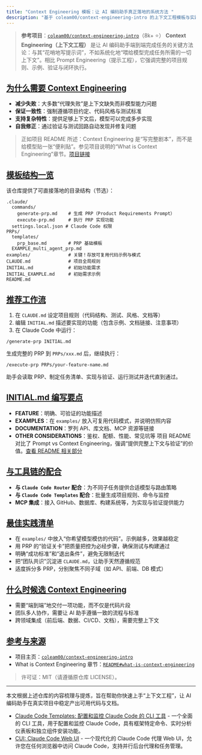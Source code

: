 ```yaml
---
title: "Context Engineering 模板：让 AI 编码助手真正落地的系统方法 "
description: "基于 coleam00/context-engineering-intro 的上下文工程模板与实践，涵盖 INITIAL/PRP 工作流、示例库与最佳实践"
---
```

> **参考项目**：[`coleam00/context-engineering-intro`](https://github.com/coleam00/context-engineering-intro)（8k+ ⭐）
**Context Engineering（上下文工程）** 是让 AI 编码助手端到端完成任务的关键方法论：与其“花哨地写提示词”，不如系统化地“喂给模型完成任务所需的一切上下文”。相比 Prompt Engineering（提示工程），它强调完整的项目规则、示例、验证与闭环执行。
## [为什么需要 Context Engineering](#为什么需要-context-engineering)
*   **减少失败**：大多数“代理失败”是上下文缺失而非模型能力问题
*   **保证一致性**：强制遵循项目约定、代码风格与测试标准
*   **支持复杂特性**：提供足够上下文后，模型可以完成多步实现
*   **自我修正**：通过验证与测试回路自动发现并修复问题
> 正如项目 README 所述：Context Engineering 是“写完整剧本”，而不是给模型贴一张“便利贴”。参见项目说明的“What is Context Engineering”章节。[项目链接](https://github.com/coleam00/context-engineering-intro?tab=readme-ov-file#what-is-context-engineering)
## [模板结构一览](#模板结构一览)
该仓库提供了可直接落地的目录结构（节选）：
```
.claude/
  commands/
    generate-prp.md    # 生成 PRP（Product Requirements Prompt）
    execute-prp.md     # 执行 PRP 实现功能
  settings.local.json # Claude Code 权限
PRPs/
  templates/
    prp_base.md        # PRP 基础模板
  EXAMPLE_multi_agent_prp.md
examples/              # 关键！存放可复用代码示例与模式
CLAUDE.md              # 项目全局规则
INITIAL.md             # 初始功能需求
INITIAL_EXAMPLE.md     # 初始需求示例
README.md
```
## [推荐工作流](#推荐工作流)
1.  在 `CLAUDE.md` 设定项目规则（代码结构、测试、风格、文档等）
2.  编辑 `INITIAL.md` 描述要实现的功能（包含示例、文档链接、注意事项）
3.  在 Claude Code 中运行：
```
/generate-prp INITIAL.md
```
生成完整的 PRP 到 `PRPs/xxx.md` 后，继续执行：
```
/execute-prp PRPs/your-feature-name.md
```
助手会读取 PRP、制定任务清单、实现与验证、运行测试并迭代直到通过。
## [INITIAL.md 编写要点](#initialmd-编写要点)
*   **FEATURE**：明确、可验证的功能描述
*   **EXAMPLES**：在 `examples/` 放入可复用代码模式，并说明仿照内容
*   **DOCUMENTATION**：罗列 API、库文档、MCP 资源等链接
*   **OTHER CONSIDERATIONS**：鉴权、配额、性能、常见坑等
项目 README 对比了 Prompt vs Context Engineering，强调“提供完整上下文与验证”的价值。[查看 README 相关部分](https://github.com/coleam00/context-engineering-intro?tab=readme-ov-file#what-is-context-engineering)
## [与工具链的配合](#与工具链的配合)
*   **与 `Claude Code Router` 配合**：为不同子任务提供合适模型与路由策略
*   **与 `Claude Code Templates` 配合**：批量生成项目规则、命令与监控
*   **MCP 集成**：接入 GitHub、数据库、构建系统等，为实现与验证提供能力
## [最佳实践清单](#最佳实践清单)
*   在 `examples/` 中放入“你希望模型模仿的代码”。示例越多，效果越稳定
*   用 PRP 的“验证关卡”把质量把控为必经步骤，确保测试与构建通过
*   明确“成功标准”和“退出条件”，避免无限制迭代
*   把“团队共识”沉淀进 `CLAUDE.md`，让助手天然遵循规范
*   适度拆分多 PRP，分别聚焦不同子域（如 API、前端、DB 模式）
## [什么时候选 Context Engineering](#什么时候选-context-engineering)
*   需要“端到端”地交付一项功能，而不仅是代码片段
*   团队多人协作，需要让 AI 助手遵循一致的流程与标准
*   跨领域集成（前后端、数据、CI/CD、文档），需要完整上下文
## [参考与来源](#参考与来源)
*   项目主页：[`coleam00/context-engineering-intro`](https://github.com/coleam00/context-engineering-intro)
*   What is Context Engineering 章节：[`README#what-is-context-engineering`](https://github.com/coleam00/context-engineering-intro?tab=readme-ov-file#what-is-context-engineering)
> 许可证：MIT（请遵循原仓库 LICENSE）。
* * *
本文根据上述仓库的内容梳理与提炼，旨在帮助你快速上手“上下文工程”，让 AI 编码助手在真实项目中稳定产出可用代码与文档。
- [Claude Code Templates: 配置和监控 Claude Code 的 CLI 工具](/docs/tools/claude-code-templates) - 一个全面的 CLI 工具，用于配置和监控 Claude Code，具有框架特定命令、实时分析仪表板和独立组件安装功能。
- [CUI: Claude Code Web UI](/docs/tools/cui-web-ui) - 一个现代化的 Claude Code 代理 Web UI，允许您在任何浏览器中访问 Claude Code，支持并行后台代理和任务管理。
